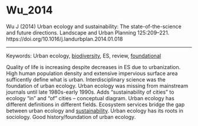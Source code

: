 # Wu_2014

Wu J (2014) Urban ecology and sustainability: The state-of-the-science and future directions. Landscape and Urban Planning 125:209–221. https://doi.org/10.1016/j.landurbplan.2014.01.018


---

Keywords: Urban ecology, [biodiversity](../topics/Biodiversity.qmd), ES, review, [foundational](../topics/Foundational.qmd)  	

Quality of life is increasing despite decreases in ES due to urbanization. High human population density and extensive impervious surface area sufficently define what is urban. Interdisciplinary science was the foundation of urban ecology. Urban ecology was missing from mainstream journals until late 1980s-early 1990s. Adds “sustainability of cities” to ecology “in” and “of” cities – conceptual diagram. Urban ecology has different definitions in different fields. Ecosystem services bridge the gap between urban ecology and [sustainability](../topics/Sustainability.qmd). Urban ecology has its roots in sociology. Good history/foundation of urban ecology.
